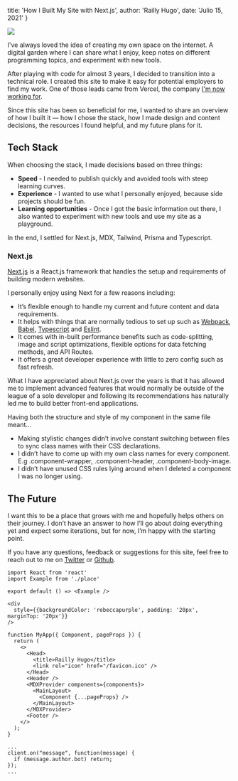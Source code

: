 
  title: 'How I Built My Site with Next.js',
  author: 'Railly Hugo',
  date: 'Julio 15, 2021'
}

<Image src={postPic}/>

I've always loved the idea of creating my own space on the internet. A digital garden where I can share what I enjoy, keep notes on different programming topics, and experiment with new tools.

After playing with code for almost 3 years, I decided to transition into a technical role. I created this site to make it easy for potential employers to find my work. One of those leads came from Vercel, the company [I'm now working for](https://www.google.com).

Since this site has been so beneficial for me, I wanted to share an overview of how I built it — how I chose the stack, how I made design and content decisions, the resources I found helpful, and my future plans for it.

## Tech Stack
When choosing the stack, I made decisions based on three things:

* __Speed__ - I needed to publish quickly and avoided tools with steep learning curves.
* __Experience__ - I wanted to use what I personally enjoyed, because side projects should be fun.
* __Learning opportunities__ - Once I got the basic information out there, I also wanted to experiment with new tools and use my site as a playground.


In the end, I settled for Next.js, MDX, Tailwind, Prisma and Typescript.

### Next.js
[Next.js](https://www.google.com) is a React.js framework that handles the setup and requirements of building modern websites.

I personally enjoy using Next for a few reasons including:

* It’s flexible enough to handle my current and future content and data requirements.
* It helps with things that are normally tedious to set up such as [Webpack](https://www.google.com), [Babel](https://www.google.com), [Typescript](https://www.google.com) and [Eslint](https://www.google.com).
* It comes with in-built performance benefits such as code-splitting, image and script optimizations, flexible options for data fetching methods, and API Routes.
* It offers a great developer experience with little to zero config such as fast refresh.

What I have appreciated about Next.js over the years is that it has allowed me to implement advanced features that would normally be outside of the league of a solo developer and following its recommendations has naturally led me to build better front-end applications.

Having both the structure and style of my component in the same file meant…

* Making stylistic changes didn’t involve constant switching between files to sync class names with their CSS declarations.
* I didn’t have to come up with my own class names for every component. E.g .component-wrapper, .component-header, .component-body-image.
* I didn’t have unused CSS rules lying around when I deleted a component I was no longer using.

## The Future
I want this to be a place that grows with me and hopefully helps others on their journey. I don’t have an answer to how I’ll go about doing everything yet and expect some iterations, but for now, I’m happy with the starting point.

If you have any questions, feedback or suggestions for this site, feel free to reach out to me on [Twitter](https://www.google.com) or [Github](https://www.google.com).

```
import React from 'react'
import Example from './place'

export default () => <Example />
```

```
<div
  style={{backgroundColor: 'rebeccapurple', padding: '20px', marginTop: '20px'}}
/>
```

```
function MyApp({ Component, pageProps }) {
  return (
    <>
      <Head>
        <title>Railly Hugo</title>
        <link rel="icon" href="/favicon.ico" />
      </Head>
      <Header />
      <MDXProvider components={components}>
        <MainLayout>
          <Component {...pageProps} />
        </MainLayout>
      </MDXProvider>
      <Footer />
    </>
  );
}

...
client.on("message", function(message) {
  if (message.author.bot) return;
});
...
```




